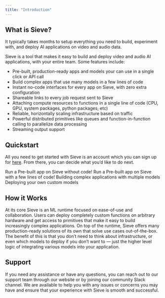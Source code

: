 ```yaml
---
title: "Introduction"
---
```


## What is Sieve?

It typically takes months to setup everything you need to build, experiment with, and deploy AI applications on video and audio data.

Sieve is a tool that makes it easy to build and deploy video and audio AI applications, with your entire team. Some features include:

- Pre-built, production-ready apps and models your can use in a single click or API call
- Build complex apps that use many models in a few lines of code
- Instant no-code interfaces for every app on Sieve, with zero extra configuration
- Shareable links to every job request sent to Sieve
- Attaching compute resources to functions in a single line of code (CPU, GPU, system packages, python packages, etc)
- Reliable, horizontally scaling infrastructure based on traffic
- Powerful distributed primitives like queues and function-in-function calling to parallelize data processing
- Streaming output support

## **Quickstart**

All you need to get started with Sieve is an account which you can sign up for [here](https://www.sievedata.com/). From there, you can decide what you’d like to do next.

<CardGroup cols={2}>
  <Card 
  title="Pre-built app without Code" 
  href="/guide/quickstart/explore"
  icon="database"
  color="#ea5a0c"
  >
    Run a Pre-built app on Sieve without code!
  </Card>
  <Card 
  title="Pre-built app with Code" 
  href="/guide/examples/audio-transcription"
  icon="server"
  color="#0285c7"
  >
    Run a Pre-built app on Sieve with a few lines of code!
  </Card>
  <Card 
  title="Complex Applications" 
  href="/guide/examples/video-dubbing"
  icon="square-terminal"
  color="#16a34a"
  >
    Building complex applications with multiple models
  </Card>
  <Card 
  title="Custom Models" 
  icon="folder"
  href="/guide/custom-apps/deploying-functions"
  >
    Deploying your own custom models
  </Card>
</CardGroup>

## **[](http://localhost:3000/guide/intro#how-it-works)How it Works**

At its core Sieve is an ML runtime focused on ease-of-use and collaboration. Users can deploy completely custom functions on arbitrary hardware and get access to primitives that make it easy to build increasingly complex applications. On top of the runtime, Sieve offers many production-ready solutions of its own that solve use cases out-of-the-box. The benefit of this is that you don’t need to think about infrastructure, or even which models to deploy if you don’t want to — just the higher level logic of integrating various models into your application.

## Support

If you need any assistance or have any questions, you can reach out to our support team through our website or by joining our community Slack channel. We are available to help you with any issues or concerns you may have and ensure that your experience with Sieve is smooth and successful.


